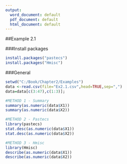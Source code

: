 ---
output:
  word_document: default
  pdf_document: default
  html_document: default
---

##Example 2.1

###Install packages
```{r, echo = TRUE}
install.packages("pastecs")
install.packages("Hmisc")
```
###General
```{r, echo = TRUE}
setwd("C:/Book/Chapter2/Examples")
data <-read.csv(file="Ex2.1.csv",head=TRUE,sep=",")
data=data[c(3:47),c(1:3)];

#METHOD 1 - Summary
summary(as.numeric(data$X1))
summary(as.numeric(data$X2))

#METHOD 2 - Pastecs
library(pastecs)
stat.desc(as.numeric(data$X1))
stat.desc(as.numeric(data$X2))

#METHOD 3 - Hmisc
library(Hmisc)
describe(as.numeric(data$X1))
describe(as.numeric(data$X2))
```